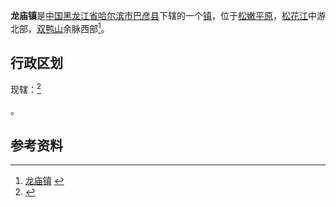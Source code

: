 {{中国乡级行政区|23/01/26/106/000
| 行政区全称 = 龙庙镇
| 上级行政区 = [[黑龙江省|黑龙江省]][[哈尔滨市|哈尔滨市]][[巴彦县|巴彦县]]
| 行政区类别 = [[镇|镇]]
| LowerDivisions = 8个行政村
| 总面积 = 
| 户籍人口 = 34445人
| 常住人口 = 
| 行政区划 = 
| 官方网站 =
| 邮政编码 =150000
| 毗邻行政区 =
}}

'''龙庙镇'''是[[中国|中国]][[黑龙江省|黑龙江省]][[哈尔滨市|哈尔滨市]][[巴彦县|巴彦县]]下辖的一个[[镇|镇]]，位于[[松嫩平原|松嫩平原]]，[[松花江|松花江]]中游北部，[[双鸭山|双鸭山]]余脉西部<ref>[http://www.chinaquhua.cn/heilongjiang/ 龙庙镇] {{webarchive|url=https://web.archive.org/web/20110822123644/http://www.chinaquhua.cn/heilongjiang/ |date=2011-08-22 }}</ref>。

==行政区划==
现辖：<ref>{{PRC admin/ref sgc|23/01/26/106/000}}</ref>

{{PRC admin/children|23/01/26/106/000}}。

==参考资料==
{{reflist}}

{{PRC admin/navcat|23/01/26/106/000}}